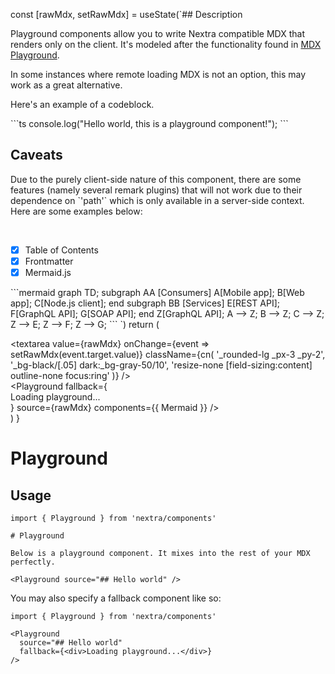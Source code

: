 
  const [rawMdx, setRawMdx] = useState(`## Description

Playground components allow you to write Nextra compatible MDX that renders only on the client. It's modeled after the functionality found in [MDX Playground](https://mdxjs.com/playground).

In some instances where remote loading MDX is not an option, this may work as a great alternative.

Here's an example of a codeblock.

\`\`\`ts
console.log("Hello world, this is a playground component!");
\`\`\`

## Caveats

Due to the purely client-side nature of this component, there are some features (namely several remark plugins) that will not work due to their dependence on \`'path'\` which is only available in a server-side context. Here are some examples below:

<br />

- [x] Table of Contents
- [x] Frontmatter
- [x] Mermaid.js

\`\`\`mermaid
graph TD;
subgraph AA [Consumers]
A[Mobile app];
B[Web app];
C[Node.js client];
end
subgraph BB [Services]
E[REST API];
F[GraphQL API];
G[SOAP API];
end
Z[GraphQL API];
A --> Z;
B --> Z;
C --> Z;
Z --> E;
Z --> F;
Z --> G;
\`\`\`
`)
  return (
    <div className="grid grid-cols-2 gap-2 mt-6">
      <textarea
        value={rawMdx}
        onChange={event => setRawMdx(event.target.value)}
        className={cn(
          '_rounded-lg _px-3 _py-2',
          '_bg-black/[.05] dark:_bg-gray-50/10',
          'resize-none [field-sizing:content] outline-none focus:ring'
        )}
      />
      <div>
        <Playground
          fallback={
            <div className="flex h-full items-center justify-center text-4xl">
              Loading playground...
            </div>
          }
          source={rawMdx}
          components={{ Mermaid }}
        />
      </div>
    </div>
  )
}

# Playground

<Demo />

## Usage

```mdx
import { Playground } from 'nextra/components'

# Playground

Below is a playground component. It mixes into the rest of your MDX perfectly.

<Playground source="## Hello world" />
```

You may also specify a fallback component like so:

```mdx
import { Playground } from 'nextra/components'

<Playground
  source="## Hello world"
  fallback={<div>Loading playground...</div>}
/>
```

